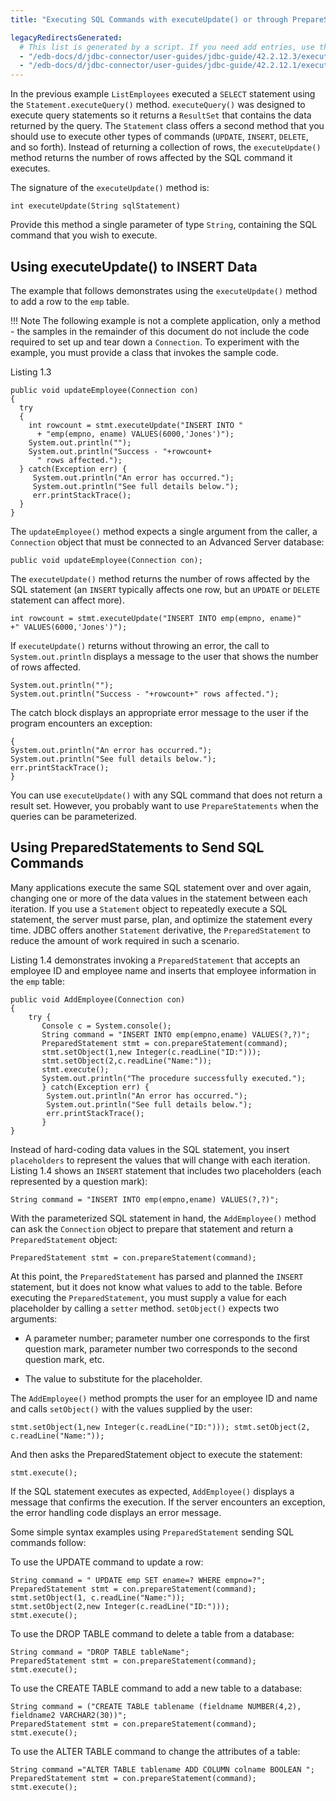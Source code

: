 ```yaml
---
title: "Executing SQL Commands with executeUpdate() or through PrepareStatement Objects"

legacyRedirectsGenerated:
  # This list is generated by a script. If you need add entries, use the `legacyRedirects` key.
  - "/edb-docs/d/jdbc-connector/user-guides/jdbc-guide/42.2.12.3/executing_sql_commands_with_executeUpdate().html"
  - "/edb-docs/d/jdbc-connector/user-guides/jdbc-guide/42.2.12.1/executing_sql_commands_with_executeUpdate().html"
---
```


<div id="executing_sql_commands_with_executeUpdate" class="registered_link"></div>

In the previous example `ListEmployees` executed a `SELECT` statement using the `Statement.executeQuery()` method. `executeQuery()` was designed to execute query statements so it returns a `ResultSet` that contains the data returned by the query. The `Statement` class offers a second method that you should use to execute other types of commands (`UPDATE`, `INSERT`, `DELETE`, and so forth). Instead of returning a collection of rows, the `executeUpdate()` method returns the number of rows affected by the SQL command it executes.

The signature of the `executeUpdate()` method is:

```text
int executeUpdate(String sqlStatement)
```

Provide this method a single parameter of type `String`, containing the SQL command that you wish to execute.

## Using executeUpdate() to INSERT Data

The example that follows demonstrates using the `executeUpdate()` method to add a row to the `emp` table.

!!! Note
    The following example is not a complete application, only a method - the samples in the remainder of this document do not include the code required to set up and tear down a `Connection`. To experiment with the example, you must provide a class that invokes the sample code.

Listing 1.3

```text
public void updateEmployee(Connection con)
{
  try
  {
    int rowcount = stmt.executeUpdate("INSERT INTO "
      + "emp(empno, ename) VALUES(6000,'Jones')");
    System.out.println("");
    System.out.println("Success - "+rowcount+
      " rows affected.");
  } catch(Exception err) {
     System.out.println("An error has occurred.");
     System.out.println("See full details below.");
     err.printStackTrace();
  }
}
```

The `updateEmployee()` method expects a single argument from the caller, a `Connection` object that must be connected to an Advanced Server database:

```text
public void updateEmployee(Connection con);
```
The `executeUpdate()` method returns the number of rows affected by the SQL statement (an `INSERT` typically affects one row, but an `UPDATE` or `DELETE` statement can affect more).

```text
int rowcount = stmt.executeUpdate("INSERT INTO emp(empno, ename)"
+" VALUES(6000,'Jones')");
```

If `executeUpdate()` returns without throwing an error, the call to `System.out.println` displays a message to the user that shows the number of rows affected.

```text
System.out.println(""); 
System.out.println("Success - "+rowcount+" rows affected.");
```

The catch block displays an appropriate error message to the user if the program encounters an exception:

```text
{
System.out.println("An error has occurred.");
System.out.println("See full details below.");
err.printStackTrace();
}
```

You can use `executeUpdate()` with any SQL command that does not return a result set.  However, you probably want to use `PrepareStatements` when the queries can be parameterized.

## Using PreparedStatements to Send SQL Commands 

Many applications execute the same SQL statement over and over again, changing one or more of the data values in the statement between each iteration. If you use a `Statement` object to repeatedly execute a SQL statement, the server must parse, plan, and optimize the statement every time. JDBC offers another `Statement` derivative, the `PreparedStatement` to reduce the amount of work required in such a scenario.

Listing 1.4 demonstrates invoking a `PreparedStatement` that accepts an employee ID and employee name and inserts that employee information in the `emp` table:

```text
public void AddEmployee(Connection con) 
{   
    try {    
       Console c = System.console();   
       String command = "INSERT INTO emp(empno,ename) VALUES(?,?)";     
       PreparedStatement stmt = con.prepareStatement(command); 
       stmt.setObject(1,new Integer(c.readLine("ID:")));    
       stmt.setObject(2,c.readLine("Name:"));   
       stmt.execute();   
       System.out.println("The procedure successfully executed.");    
       } catch(Exception err) {           
        System.out.println("An error has occurred.");    
        System.out.println("See full details below.");  
        err.printStackTrace();  
       } 
}
```
Instead of hard-coding data values in the SQL statement, you insert `placeholders` to represent the values that will change with each iteration. Listing 1.4 shows an `INSERT` statement that includes two placeholders (each represented by a question mark):

```text
String command = "INSERT INTO emp(empno,ename) VALUES(?,?)";
```
With the parameterized SQL statement in hand, the `AddEmployee()` method can ask the `Connection` object to prepare that statement and return a `PreparedStatement` object:

```text
PreparedStatement stmt = con.prepareStatement(command);
```

At this point, the `PreparedStatement` has parsed and planned the `INSERT` statement, but it does not know what values to add to the table. Before executing the `PreparedStatement`, you must supply a value for each placeholder by calling a `setter` method. `setObject()` expects two arguments:
  
  - A parameter number; parameter number one corresponds to the first question mark, parameter number two corresponds to the second question mark, etc.
  
  - The value to substitute for the placeholder.

The `AddEmployee()` method prompts the user for an employee ID and name and calls `setObject()` with the values supplied by the user:

```text
stmt.setObject(1,new Integer(c.readLine("ID:"))); stmt.setObject(2, c.readLine("Name:"));
```

And then asks the PreparedStatement object to execute the statement:

```text
stmt.execute();
```

If the SQL statement executes as expected, `AddEmployee()` displays a message that confirms the execution. If the server encounters an exception, the error handling code displays an error message.

Some simple syntax examples using `PreparedStatement` sending SQL commands follow:

To use the UPDATE command to update a row:

```text
String command = " UPDATE emp SET ename=? WHERE empno=?";     
PreparedStatement stmt = con.prepareStatement(command); 
stmt.setObject(1, c.readLine("Name:"));
stmt.setObject(2,new Integer(c.readLine("ID:"))); 
stmt.execute();
```

To use the DROP TABLE command to delete a table from a database:

```text
String command = "DROP TABLE tableName";     
PreparedStatement stmt = con.prepareStatement(command); 
stmt.execute();
```

To use the CREATE TABLE command to add a new table to a database:

```text
String command = ("CREATE TABLE tablename (fieldname NUMBER(4,2), fieldname2 VARCHAR2(30))"; 
PreparedStatement stmt = con.prepareStatement(command); 
stmt.execute();
```

To use the ALTER TABLE command to change the attributes of a table:

```text
String command ="ALTER TABLE tablename ADD COLUMN colname BOOLEAN "; 
PreparedStatement stmt = con.prepareStatement(command); 
stmt.execute();
```